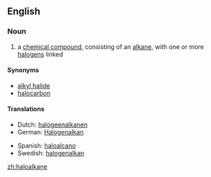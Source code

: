 ==English==
===Noun===
{{en-noun}}
#{{organic chemistry}} a [[chemical compound]], consisting of an [[alkane]], with one or more [[halogen]]s linked

====Synonyms====
*[[alkyl halide]]
*[[halocarbon]]

====Translations====
{{trans-top|chemical compound}}
*Dutch: [[halogeenalkanen]]
*German: [[Halogenalkan]]
{{trans-mid}}
*Spanish: [[haloalcano]]
*Swedish: [[halogenalkan]] {{c}}
{{trans-bottom}}

[[zh:haloalkane]]